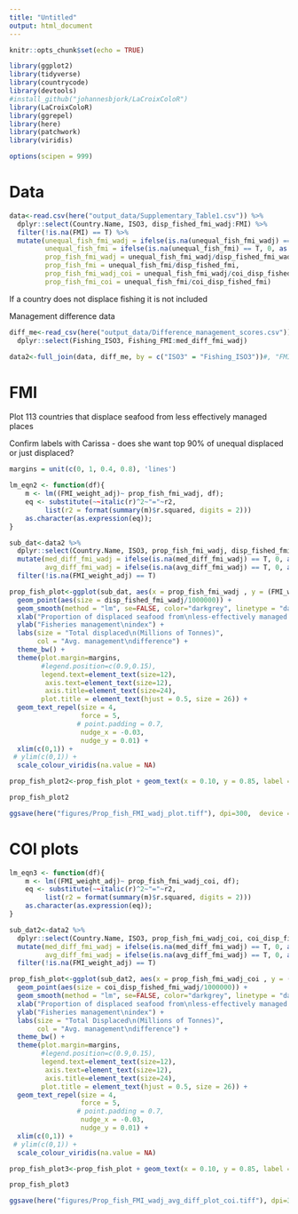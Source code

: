 ```yaml
---
title: "Untitled"
output: html_document
---
```


```r
knitr::opts_chunk$set(echo = TRUE)
```

```r
library(ggplot2)
library(tidyverse)
library(countrycode)
library(devtools)
#install_github("johannesbjork/LaCroixColoR")
library(LaCroixColoR)
library(ggrepel)
library(here)
library(patchwork)
library(viridis)

options(scipen = 999)
```

# Data
```r
data<-read.csv(here("output_data/Supplementary_Table1.csv")) %>% 
  dplyr::select(Country.Name, ISO3, disp_fished_fmi_wadj:FMI) %>% 
  filter(!is.na(FMI) == T) %>% 
  mutate(unequal_fish_fmi_wadj = ifelse(is.na(unequal_fish_fmi_wadj) == T, 0, as.numeric(unequal_fish_fmi_wadj)),
         unequal_fish_fmi = ifelse(is.na(unequal_fish_fmi) == T, 0, as.numeric(unequal_fish_fmi)),
         prop_fish_fmi_wadj = unequal_fish_fmi_wadj/disp_fished_fmi_wadj,
         prop_fish_fmi = unequal_fish_fmi/disp_fished_fmi,
         prop_fish_fmi_wadj_coi = unequal_fish_fmi_wadj/coi_disp_fished_fmi_wadj,
         prop_fish_fmi_coi = unequal_fish_fmi/coi_disp_fished_fmi)
```

If a country does not displace fishing it is not included

Management difference data

```r
diff_me<-read_csv(here("output_data/Difference_management_scores.csv")) %>% 
  dplyr::select(Fishing_ISO3, Fishing_FMI:med_diff_fmi_wadj)
```

```r
data2<-full_join(data, diff_me, by = c("ISO3" = "Fishing_ISO3"))#, "FMI_weight_adj" = #"Fishing_FMI_wadj"))
```

# FMI

Plot 113 countries that displace seafood from less effectively managed places

Confirm labels with Carissa - does she want top 90% of unequal displaced or just displaced?

```r
margins = unit(c(0, 1, 0.4, 0.8), 'lines')

lm_eqn2 <- function(df){
    m <- lm((FMI_weight_adj)~ prop_fish_fmi_wadj, df);
    eq <- substitute(~~italic(r)^2~"="~r2, 
         list(r2 = format(summary(m)$r.squared, digits = 2)))
    as.character(as.expression(eq));
}

```

```r
sub_dat<-data2 %>% 
  dplyr::select(Country.Name, ISO3, prop_fish_fmi_wadj, disp_fished_fmi_wadj, FMI_weight_adj, med_diff_fmi_wadj, avg_diff_fmi_wadj) %>% 
  mutate(med_diff_fmi_wadj = ifelse(is.na(med_diff_fmi_wadj) == T, 0, as.numeric(med_diff_fmi_wadj)),
         avg_diff_fmi_wadj = ifelse(is.na(avg_diff_fmi_wadj) == T, 0, as.numeric(avg_diff_fmi_wadj))) %>% 
  filter(!is.na(FMI_weight_adj) == T)

```

```r
prop_fish_plot<-ggplot(sub_dat, aes(x = prop_fish_fmi_wadj , y = (FMI_weight_adj/100), label = Country.Name))+#, col = avg_diff_fmi_wadj)) +
  geom_point(aes(size = disp_fished_fmi_wadj/1000000)) +
  geom_smooth(method = "lm", se=FALSE, color="darkgrey", linetype = "dashed", formula = y~x) +
  xlab("Proportion of displaced seafood from\nless-effectively managed places") +
  ylab("Fisheries management\nindex") +
  labs(size = "Total displaced\n(Millions of Tonnes)",
       col = "Avg. management\ndifference") +
  theme_bw() +
  theme(plot.margin=margins,
        #legend.position=c(0.9,0.15),
        legend.text=element_text(size=12),
         axis.text=element_text(size=12),
         axis.title=element_text(size=24),
        plot.title = element_text(hjust = 0.5, size = 26)) +
  geom_text_repel(size = 4, 
                  force = 5,
                 # point.padding = 0.7,
                  nudge_x = -0.03,
                  nudge_y = 0.01) +
  xlim(c(0,1)) +
 # ylim(c(0,1)) +
  scale_colour_viridis(na.value = NA)
```


```r
prop_fish_plot2<-prop_fish_plot + geom_text(x = 0.10, y = 0.85, label = lm_eqn2(sub_dat), parse = TRUE, size = 8.5) 

prop_fish_plot2
```

```r
ggsave(here("figures/Prop_fish_FMI_wadj_plot.tiff"), dpi=300,  device = "tiff", width = 22, height=18, units = "cm")
```

# COI plots

```r
lm_eqn3 <- function(df){
    m <- lm((FMI_weight_adj)~ prop_fish_fmi_wadj_coi, df);
    eq <- substitute(~~italic(r)^2~"="~r2, 
         list(r2 = format(summary(m)$r.squared, digits = 2)))
    as.character(as.expression(eq));
}
```


```r
sub_dat2<-data2 %>% 
  dplyr::select(Country.Name, ISO3, prop_fish_fmi_wadj_coi, coi_disp_fished_fmi_wadj, FMI_weight_adj, med_diff_fmi_wadj, avg_diff_fmi_wadj) %>% 
  mutate(med_diff_fmi_wadj = ifelse(is.na(med_diff_fmi_wadj) == T, 0, as.numeric(med_diff_fmi_wadj)),
         avg_diff_fmi_wadj = ifelse(is.na(avg_diff_fmi_wadj) == T, 0, as.numeric(avg_diff_fmi_wadj))) %>% 
  filter(!is.na(FMI_weight_adj) == T)

```

```r
prop_fish_plot<-ggplot(sub_dat2, aes(x = prop_fish_fmi_wadj_coi , y = (FMI_weight_adj/100), label = Country.Name, col = avg_diff_fmi_wadj)) +
  geom_point(aes(size = coi_disp_fished_fmi_wadj/1000000)) +
  geom_smooth(method = "lm", se=FALSE, color="darkgrey", linetype = "dashed", formula = y~x) +
  xlab("Proportion of displaced seafood from\nless-effectively managed places") +
  ylab("Fisheries management\nindex") +
  labs(size = "Total Displaced\n(Millions of Tonnes)",
       col = "Avg. management\ndifference") +
  theme_bw() +
  theme(plot.margin=margins,
        #legend.position=c(0.9,0.15),
        legend.text=element_text(size=12),
         axis.text=element_text(size=12),
         axis.title=element_text(size=24),
        plot.title = element_text(hjust = 0.5, size = 26)) +
  geom_text_repel(size = 4, 
                  force = 5,
                 # point.padding = 0.7,
                  nudge_x = -0.03,
                  nudge_y = 0.01) +
  xlim(c(0,1)) +
 # ylim(c(0,1)) +
  scale_colour_viridis(na.value = NA)
```


```r
prop_fish_plot3<-prop_fish_plot + geom_text(x = 0.10, y = 0.85, label = lm_eqn3(sub_dat2), parse = TRUE, size = 8.5) 

prop_fish_plot3
```

```r
ggsave(here("figures/Prop_fish_FMI_wadj_avg_diff_plot_coi.tiff"), dpi=300,  device = "tiff", width = 22, height=18, units = "cm")
```
